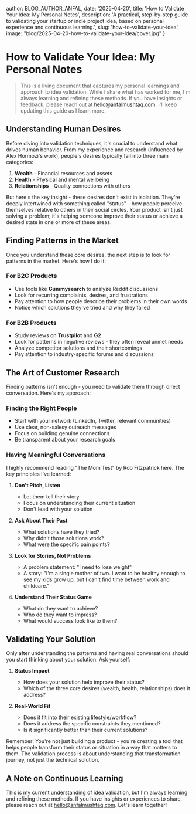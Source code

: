 
  author: BLOG_AUTHOR_ANFAL,
  date: '2025-04-20',
  title: 'How to Validate Your Idea: My Personal Notes',
  description: 'A practical, step-by-step guide to validating your startup or indie project idea, based on personal experience and continuous learning.',
  slug: 'how-to-validate-your-idea',
  image: "blog/2025-04-20-how-to-validate-your-idea/cover.jpg"
}


<BlogImage src="blog/2025-04-20-how-to-validate-your-idea/cover.jpg" alt="How to Validate Your Idea" />

# How to Validate Your Idea: My Personal Notes

> This is a living document that captures my personal learnings and approach to idea validation. While I share what has worked for me, I'm always learning and refining these methods. If you have insights or feedback, please reach out at hello@anfalmushtaq.com. I'll keep updating this guide as I learn more.

## Understanding Human Desires

Before diving into validation techniques, it's crucial to understand what drives human behavior. From my experience and research (influenced by Alex Hormozi's work), people's desires typically fall into three main categories:

1. **Wealth** - Financial resources and assets
2. **Health** - Physical and mental wellbeing
3. **Relationships** - Quality connections with others

But here's the key insight - these desires don't exist in isolation. They're deeply intertwined with something called "status" - how people perceive themselves relative to others in their social circles. Your product isn't just solving a problem; it's helping someone improve their status or achieve a desired state in one or more of these areas.

## Finding Patterns in the Market

Once you understand these core desires, the next step is to look for patterns in the market. Here's how I do it:

### For B2C Products
- Use tools like **Gummysearch** to analyze Reddit discussions
- Look for recurring complaints, desires, and frustrations
- Pay attention to how people describe their problems in their own words
- Notice which solutions they've tried and why they failed

### For B2B Products
- Study reviews on **Trustpilot** and **G2**
- Look for patterns in negative reviews - they often reveal unmet needs
- Analyze competitor solutions and their shortcomings
- Pay attention to industry-specific forums and discussions

## The Art of Customer Research

Finding patterns isn't enough - you need to validate them through direct conversation. Here's my approach:

### Finding the Right People
- Start with your network (LinkedIn, Twitter, relevant communities)
- Use clear, non-salesy outreach messages
- Focus on building genuine connections
- Be transparent about your research goals

### Having Meaningful Conversations
I highly recommend reading "The Mom Test" by Rob Fitzpatrick here. The key principles I've learned:

1. **Don't Pitch, Listen**
   - Let them tell their story
   - Focus on understanding their current situation
   - Don't lead with your solution

2. **Ask About Their Past**
   - What solutions have they tried?
   - Why didn't those solutions work?
   - What were the specific pain points?

3. **Look for Stories, Not Problems**
   - A problem statement: "I need to lose weight"
   - A story: "I'm a single mother of two. I want to be healthy enough to see my kids grow up, but I can't find time between work and childcare."

4. **Understand Their Status Game**
   - What do they want to achieve?
   - Who do they want to impress?
   - What would success look like to them?

## Validating Your Solution

Only after understanding the patterns and having real conversations should you start thinking about your solution. Ask yourself:

1. **Status Impact**
   - How does your solution help improve their status?
   - Which of the three core desires (wealth, health, relationships) does it address?

2. **Real-World Fit**
   - Does it fit into their existing lifestyle/workflow?
   - Does it address the specific constraints they mentioned?
   - Is it significantly better than their current solutions?

Remember: You're not just building a product - you're creating a tool that helps people transform their status or situation in a way that matters to them. The validation process is about understanding that transformation journey, not just the technical solution.

## A Note on Continuous Learning

This is my current understanding of idea validation, but I'm always learning and refining these methods. If you have insights or experiences to share, please reach out at hello@anfalmushtaq.com. Let's learn together!



